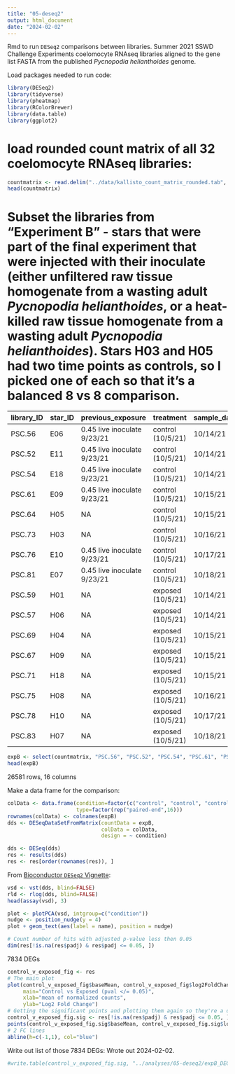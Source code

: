 ```yaml
---
title: "05-deseq2"
output: html_document
date: "2024-02-02"
---
```

Rmd to run  `DESeq2` comparisons between libraries. Summer 2021 SSWD Challenge Experiments coelomocyte RNAseq libraries aligned to the gene list FASTA from the published _Pycnopodia helianthoides_ genome. 

Load packages needed to run code:
```r
library(DESeq2)
library(tidyverse)
library(pheatmap)
library(RColorBrewer)
library(data.table)
library(ggplot2)
```

# load rounded count matrix of all 32 coelomocyte RNAseq libraries: 
```r
countmatrix <- read.delim("../data/kallisto_count_matrix_rounded.tab", header = TRUE, sep = '\t')
head(countmatrix)
```

# Subset the libraries from "Experiment B" - stars that were part of the final experiment that were injected with their inoculate (either unfiltered raw tissue homogenate from a wasting adult _Pycnopodia helianthoides_, or a heat-killed raw tissue homogenate from a wasting adult _Pycnopodia helianthoides_). Stars H03 and H05 had two time points as controls, so I picked one of each so that it's a balanced 8 vs 8 comparison.      

| library_ID | star_ID | previous_exposure           | treatment         | sample_date | experiment_day |
|------------|---------|-----------------------------|-------------------|-------------|----------------|
| PSC.56     | E06     | 0.45 live inoculate 9/23/21 | control (10/5/21) | 10/14/21    | 9              |
| PSC.52     | E11     | 0.45 live inoculate 9/23/21 | control (10/5/21) | 10/14/21    | 9              |
| PSC.54     | E18     | 0.45 live inoculate 9/23/21 | control (10/5/21) | 10/14/21    | 9              |
| PSC.61     | E09     | 0.45 live inoculate 9/23/21 | control (10/5/21) | 10/15/21    | 10             |
| PSC.64     | H05     | NA                          | control (10/5/21) | 10/15/21    | 10             |
| PSC.73     | H03     | NA                          | control (10/5/21) | 10/16/21    | 11             |
| PSC.76     | E10     | 0.45 live inoculate 9/23/21 | control (10/5/21) | 10/17/21    | 12             |
| PSC.81     | E07     | 0.45 live inoculate 9/23/21 | control (10/5/21) | 10/18/21    | 13             |
| PSC.59     | H01     | NA                          | exposed (10/5/21) | 10/14/21    | 9              |
| PSC.57     | H06     | NA                          | exposed (10/5/21) | 10/14/21    | 9              |
| PSC.69     | H04     | NA                          | exposed (10/5/21) | 10/15/21    | 10             |
| PSC.67     | H09     | NA                          | exposed (10/5/21) | 10/15/21    | 10             |
| PSC.71     | H18     | NA                          | exposed (10/5/21) | 10/15/21    | 10             |
| PSC.75     | H08     | NA                          | exposed (10/5/21) | 10/16/21    | 11             |
| PSC.78     | H10     | NA                          | exposed (10/5/21) | 10/17/21    | 12             |
| PSC.83     | H07     | NA                          | exposed (10/5/21) | 10/18/21    | 13             |

```r
expB <- select(countmatrix, "PSC.56", "PSC.52", "PSC.54", "PSC.61", "PSC.64", "PSC.73", "PSC.76", "PSC.81", "PSC.59", "PSC.57", "PSC.69", "PSC.67", "PSC.71", "PSC.75", "PSC.78", "PSC.83")
head(expB)
```
26581 rows, 16 columns 

Make a data frame for the comparison: 
```r
colData <- data.frame(condition=factor(c("control", "control", "control", "control", "control", "control", "control", "control", "exposed", "exposed", "exposed", "exposed", "exposed", "exposed", "exposed", "exposed")),
                      type=factor(rep("paired-end",16)))
rownames(colData) <- colnames(expB)
dds <- DESeqDataSetFromMatrix(countData = expB,
                              colData = colData,
                              design = ~ condition)
```


```r
dds <- DESeq(dds)
res <- results(dds)
res <- res[order(rownames(res)), ]
```

From [Bioconductor `DESeq2` Vignette](http://bioconductor.org/packages/release/bioc/vignettes/DESeq2/inst/doc/DESeq2.html):     
```r
vsd <- vst(dds, blind=FALSE)
rld <- rlog(dds, blind=FALSE)
head(assay(vsd), 3)
```

```r
plot <- plotPCA(vsd, intgroup=c("condition"))
nudge <- position_nudge(y = 4)
plot + geom_text(aes(label = name), position = nudge)
```

```r
# Count number of hits with adjusted p-value less then 0.05
dim(res[!is.na(res$padj) & res$padj <= 0.05, ])
```
7834 DEGs

```r
control_v_exposed_fig <- res
# The main plot
plot(control_v_exposed_fig$baseMean, control_v_exposed_fig$log2FoldChange, pch=20, cex=0.45, ylim=c(-15, 15), log="x", col="darkgray",
     main="Control vs Exposed (pval </= 0.05)",
     xlab="mean of normalized counts",
     ylab="Log2 Fold Change")
# Getting the significant points and plotting them again so they're a different color
control_v_exposed_fig.sig <- res[!is.na(res$padj) & res$padj <= 0.05, ]
points(control_v_exposed_fig.sig$baseMean, control_v_exposed_fig.sig$log2FoldChange, pch=20, cex=0.45, col="red")
# 2 FC lines
abline(h=c(-1,1), col="blue")
```

Write out list of those 7834 DEGs:
Wrote out 2024-02-02. 
```r
#write.table(control_v_exposed_fig.sig, "../analyses/05-deseq2/expB_DEGlist_control_v_exposed.tab", sep = "\t", row.names = T, quote = FALSE, col.names = TRUE)
```





